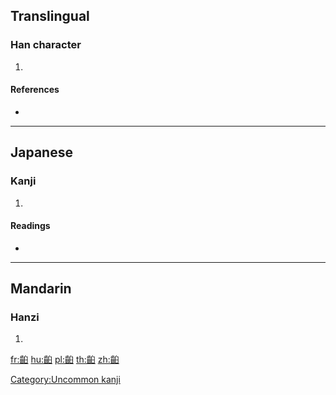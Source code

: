 {{character info/new}}
==Translingual==

===Han character===
{{Han char|rn=211|rad=齒|as=06|sn=21|four=|canj=YUHX}}

# {{defn|Han|sort=齒06}}

====References====
* {{Han ref|kx=1534.050|dkj=48652|dj=2072.150|hdz=74793.120|uh=9F68|ud=40808}}

----

==Japanese==

===Kanji===
{{ja-kanji|grade=|rs=齒06}}

# {{defn|lang=ja|sort=齒06}}

====Readings====
* {{ja-readings|on=[[きゅう]] (kyū), [[ぐ]] (gu)|kun=[[うすば]] (usuba)}}

[[Category:Uncommon kanji]]

----

==Mandarin==

===Hanzi===
{{cmn-hanzi|pin=[[jiù]] ([[jiu4]])|wg=chiu<sup>4</sup>}}

# {{defn|lang=cmn|sort=齒06}}

[[fr:齨]]
[[hu:齨]]
[[pl:齨]]
[[th:齨]]
[[zh:齨]]